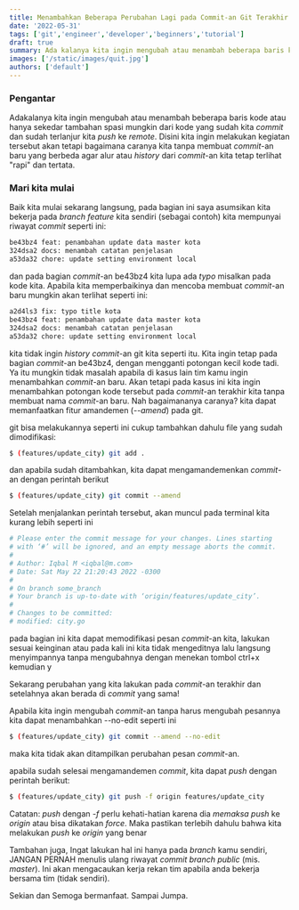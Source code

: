 ```yaml
---
title: Menambahkan Beberapa Perubahan Lagi pada Commit-an Git Terakhir Tanpa Membuat Commit-an Baru
date: '2022-05-31'
tags: ['git','engineer','developer','beginners','tutorial']
draft: true
summary: Ada kalanya kita ingin mengubah atau menambah beberapa baris kode atau hanya sekedar tambahan spasi mungkin dari kode yang sudah kita commit dan sudah terlanjur kita push ke remote.
images: ['/static/images/quit.jpg']
authors: ['default']
---
```



### Pengantar
Adakalanya kita ingin mengubah atau menambah beberapa baris kode atau hanya sekedar tambahan spasi mungkin dari kode yang sudah kita *commit* dan sudah terlanjur kita *push* ke *remote*.
Disini kita ingin melakukan kegiatan tersebut akan tetapi bagaimana caranya kita tanpa membuat *commit*-an baru yang berbeda agar alur atau *history* dari *commit*-an kita tetap terlihat "rapi" dan tertata.

### Mari kita mulai
Baik kita mulai sekarang langsung, pada bagian ini saya asumsikan kita bekerja pada *branch* *feature* kita sendiri (sebagai contoh) kita mempunyai riwayat *commit* seperti ini:

```bash
be43bz4 feat: penambahan update data master kota
324dsa2 docs: menambah catatan penjelasan
a53da32 chore: update setting environment local
```

dan pada bagian *commit*-an be43bz4 kita lupa ada *typo* misalkan pada kode kita. Apabila kita memperbaikinya dan mencoba membuat *commit*-an baru mungkin akan terlihat seperti ini:

```bash
a2d4ls3 fix: typo title kota
be43bz4 feat: penambahan update data master kota
324dsa2 docs: menambah catatan penjelasan
a53da32 chore: update setting environment local
```

kita tidak ingin *history* *commit*-an git kita seperti itu. Kita ingin tetap pada bagian *commit*-an be43bz4, dengan mengganti potongan kecil kode tadi. Ya itu mungkin tidak masalah apabila di kasus lain tim kamu ingin menambahkan *commit*-an baru. Akan tetapi pada kasus ini kita ingin menambahkan potongan kode tersebut pada *commit*-an terakhir kita tanpa membuat nama *commit*-an baru. Nah bagaimananya caranya?
kita dapat memanfaatkan fitur amandemen (*--amend*) pada git.

git bisa melakukannya seperti ini
cukup tambahkan dahulu file yang sudah dimodifikasi:
```bash
$ (features/update_city) git add .
```

dan apabila sudah ditambahkan, kita dapat mengamandemenkan *commit*-an dengan perintah berikut
```bash
$ (features/update_city) git commit --amend
```

Setelah menjalankan perintah tersebut, akan muncul pada terminal kita kurang lebih seperti ini
```bash
# Please enter the commit message for your changes. Lines starting
# with ‘#’ will be ignored, and an empty message aborts the commit.
#
# Author: Iqbal M <iqbal@m.com>
# Date: Sat May 22 21:20:43 2022 -0300
#
# On branch some_branch
# Your branch is up-to-date with ‘origin/features/update_city’.
#
# Changes to be committed:
# modified: city.go
```

pada bagian ini kita dapat memodifikasi pesan *commit*-an kita, lakukan sesuai keinginan atau pada kali ini kita tidak mengeditnya lalu langsung menyimpannya tanpa mengubahnya dengan menekan tombol ctrl+x kemudian y

Sekarang perubahan yang kita lakukan pada *commit*-an terakhir dan setelahnya akan berada di *commit* yang sama!

Apabila kita ingin mengubah *commit*-an tanpa harus mengubah pesannya kita dapat menambahkan --no-edit seperti ini
```bash
$ (features/update_city) git commit --amend --no-edit
```

maka kita tidak akan ditampilkan perubahan pesan *commit*-an.

apabila sudah selesai mengamandemen *commit*, kita dapat *push* dengan perintah berikut:
```bash
$ (features/update_city) git push -f origin features/update_city
```

Catatan: *push* dengan *-f* perlu kehati-hatian karena dia *memaksa* *push* ke *origin* atau bisa dikatakan *force*. Maka pastikan terlebih dahulu bahwa kita melakukan *push* ke *origin* yang benar

Tambahan juga, Ingat lakukan hal ini hanya pada _branch_ kamu sendiri, JANGAN PERNAH menulis ulang riwayat *commit* *branch* *public* (mis. *master*). Ini akan mengacaukan kerja rekan tim apabila anda bekerja bersama tim (tidak sendiri).


Sekian dan Semoga bermanfaat. Sampai Jumpa.